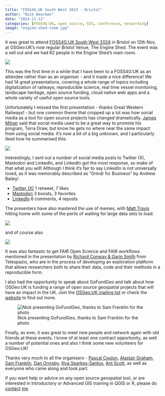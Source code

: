 ```yaml
---
title: "FOSS4G:UK South West 2024 - Bristol"
author: "Nick Bearman"
date: "2024-11-12"
categories: [FOSS4G:UK, open source, GIS, conference, networking]
image: "engine-shed-room.jpg"
---
```



It was great to attend [FOSS4G:UK South West 2024](https://uk.osgeo.org/foss4guk2024/bristol.html) in Bristol on 12th Nov, at OSGeo:UK's now regular Bristol Venue, The Engine Shed. The event was a sell out and we had 62 people in the Engine Shed's main room.

![](engine-shed-room.jpg)

This was the first time in a while that I have been to a FOSS4G:UK as an attendee rather than as an organiser - and it made a nice difference! We had 14 great presentations, covering a whole range of topics including digitalization of railways, reproducible science, real time vessel monitoring, landscape heritage, open source funding, cloud native web apps and a whole variety of useful open source tools. 

Unfortunately I missed the first presentation - thanks Great Western Railways! - but one common theme that cropped up a lot was how social media as a tool for open source projects has changed dramatically. [James Milner](https://uk.osgeo.org/foss4guk2024/bristol.html) said that social media used to be a great way to promote his program, Terra Draw, but know he gets no where near the same impact from using social media. It's now a bit of a big unknown, and I particularly liked how he summarised this:

![](spiderman-meme.png)

Interestingly, I sent out a number of social media posts to Twitter (X), Mastodon and LinkedIn, and LinkedIn got the most response, so make of that what you will! Although I think it's fair to say LinkedIn is not universally loved, as it was memorably described as "Grindr for Business" by Andrew Bailey!

- [Twitter (X)](https://x.com/NickBearmanUK/status/1856285815321612304) 1 retweet, 7 likes
- [Mastodon](https://fosstodon.org/deck/@osgeouk/113469557732201903) 3 boosts, 3 favorites
- [LinkedIn](https://www.linkedin.com/feed/update/urn:li:activity:7262052154012581891/) 6 comments, 4 reposts

The presenters have also mastered the use of memes, with [Matt Travis](https://uk.osgeo.org/foss4guk2024/bristol.html) hitting home with some of the perils of waiting for large data sets to load:

![](waiting.gif)

and of course also 

![](waiting-2.gif)

It was also fantastic to get FAIR Open Science and FAIR workflows mentioned in the presentation by [Richard Conway & Garin Smith](https://uk.osgeo.org/foss4guk2024/bristol.html) from Telespazio, who are in the process of developing an exploration platform that allows researchers both to share their data, code and their methods in a reproducible form. 

I also had the opportunity to speak about GoFundGeo and talk about how OSGeo:UK is funding a range of open source geospatial projects that will have an impact in the UK. Join the [OSGeo:UK mailing list](https://lists.osgeo.org/mailman/listinfo/uk) or check the [website](https://uk.osgeo.org/gofundgeo.html) to find out more. 

![Nick presenting GoFundGeo, thanks to Sam Franklin for the photo](nick-photo-by-sam.jpg)

Finally, as ever, it was great to meet new people and network again with old friends at these events. I know of at least one contract opportunity, as well a number of potential ones and also I think some new volunteers for OSGeo:UK!

Thanks very much to all the organisers - [Pascal Coulon](https://uk.linkedin.com/in/pascalcoulon), [Alastair Graham](https://social.vivaldi.net/@ajggeoger), [Sam Franklin](https://mapstodon.space/@samfranklin), [Dan Ormsby](https://linkedin.com/in/danielormsby/), [Illya Sparkes-Santos](https://www.linkedin.com/in/illyasantos/), [Ant Scott](https://mastodon.social/@antscott), as well as everyone who came along and took part. 

If you want help or advice on any open source geospatial tool, or are interested in Introductory or Advanced GIS training in QGIS or R, please do [contact](https://nickbearman.github.io/) [me](https://docs.google.com/forms/d/e/1FAIpQLSckfjf0U43ysotj4sS68bZ85DHijqTSy3vJcdBa5oC275TwUg/viewform). 
